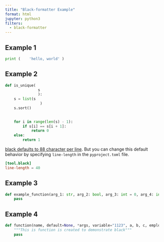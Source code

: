 ```yaml
---
title: "Black-formatter Example"
format: html
jupyter: python3
filters:
  - black-formatter
---
```


## Example 1

```python
print (    'hello, world' )
```

## Example 2

```python
def is_unique(
               s
               ):
    s = list(s
                )
    s.sort()
 
 
    for i in range(len(s) - 1):
        if s[i] == s[i + 1]:
            return 0
    else:
        return 1
```


[black defaults to 88 character per line](https://black.readthedocs.io/en/stable/the_black_code_style/current_style.html#line-length). But you can change this default behavior
by specifying `line-length` in the `pyproject.toml` file.

```.toml
[tool.black]
line-length = 40
```


## Example 3

```python
def example_function(arg_1: str, arg_2: bool, arg_3: int = 0, arg_4: int = 1, arg_5: float = 0.0):
    pass
```


## Example 4

```python
def function(name, default=None, *args, variable="1123", a, b, c, employee, office, d, e, f, **kwargs):
    """This is function is created to demonstrate black"""
    pass
```



